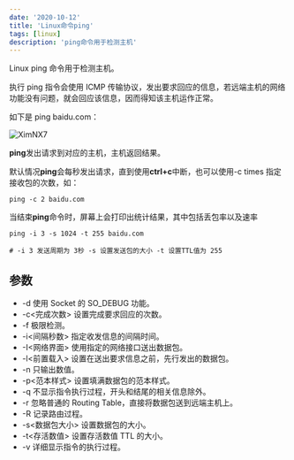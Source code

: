 ```yaml
---
date: '2020-10-12'
title: 'Linux命令ping'
tags: [linux]
description: 'ping命令用于检测主机'
---
```


Linux ping 命令用于检测主机。

执行 ping 指令会使用 ICMP 传输协议，发出要求回应的信息，若远端主机的网络功能没有问题，就会回应该信息，因而得知该主机运作正常。

如下是 ping baidu.com：

![XimNX7](https://cdn.jsdelivr.net/gh/funnyPan/pics@master/uPic/XimNX7.png)

**ping**发出请求到对应的主机，主机返回结果。

默认情况**ping**会每秒发出请求，直到使用**ctrl+c**中断，也可以使用-c times 指定接收包的次数，如：

```shell
ping -c 2 baidu.com
```

当结束**ping**命令时，屏幕上会打印出统计结果，其中包括丢包率以及速率

```shell
ping -i 3 -s 1024 -t 255 baidu.com

# -i 3 发送周期为 3秒 -s 设置发送包的大小 -t 设置TTL值为 255
```

## 参数

- -d 使用 Socket 的 SO_DEBUG 功能。
- -c<完成次数> 设置完成要求回应的次数。
- -f 极限检测。
- -i<间隔秒数> 指定收发信息的间隔时间。
- -I<网络界面> 使用指定的网络接口送出数据包。
- -l<前置载入> 设置在送出要求信息之前，先行发出的数据包。
- -n 只输出数值。
- -p<范本样式> 设置填满数据包的范本样式。
- -q 不显示指令执行过程，开头和结尾的相关信息除外。
- -r 忽略普通的 Routing Table，直接将数据包送到远端主机上。
- -R 记录路由过程。
- -s<数据包大小> 设置数据包的大小。
- -t<存活数值> 设置存活数值 TTL 的大小。
- -v 详细显示指令的执行过程。
